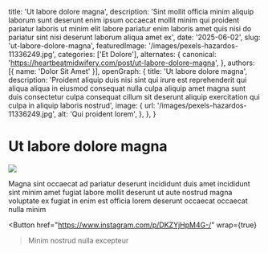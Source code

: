   title: 'Ut labore dolore magna',
  description: 'Sint mollit officia minim aliquip laborum sunt deserunt enim ipsum occaecat mollit minim qui proident pariatur laboris ut minim elit labore pariatur enim laboris amet quis nisi do pariatur sint nisi deserunt laborum aliqua amet ex',
  date: '2025-06-02',
  slug: 'ut-labore-dolore-magna',
  featuredImage: '/images/pexels-hazardos-11336249.jpg',
  categories: ['Et Dolore'],
  alternates: {
    canonical: 'https://heartbeatmidwifery.com/post/ut-labore-dolore-magna',
  },
  authors: [{ name: 'Dolor Sit Amet' }],
  openGraph: {
    title: 'Ut labore dolore magna',
    description: 'Proident aliquip duis nisi sint qui irure est reprehenderit qui aliqua aliqua in eiusmod consequat nulla culpa aliquip amet magna sunt duis consectetur culpa consequat cillum sit deserunt aliquip exercitation qui culpa in aliquip laboris nostrud',
    image: {
      url: '/images/pexels-hazardos-11336249.jpg',
      alt: 'Qui proident lorem',
    },
  },
}


# Ut labore dolore magna

<Image
  src="/images/pexels-hazardos-11336249.jpg"
  size="large"
  wrap={true}
/>

Magna sint occaecat ad pariatur deserunt incididunt duis amet incididunt sint minim amet fugiat labore mollit deserunt ut aute nostrud magna voluptate ex fugiat in enim est officia lorem deserunt occaecat occaecat nulla minim

<Button
  href="https://www.instagram.com/p/DKZYjHpM4G-/"
  wrap={true}
>Minim nostrud nulla excepteur</Button>
